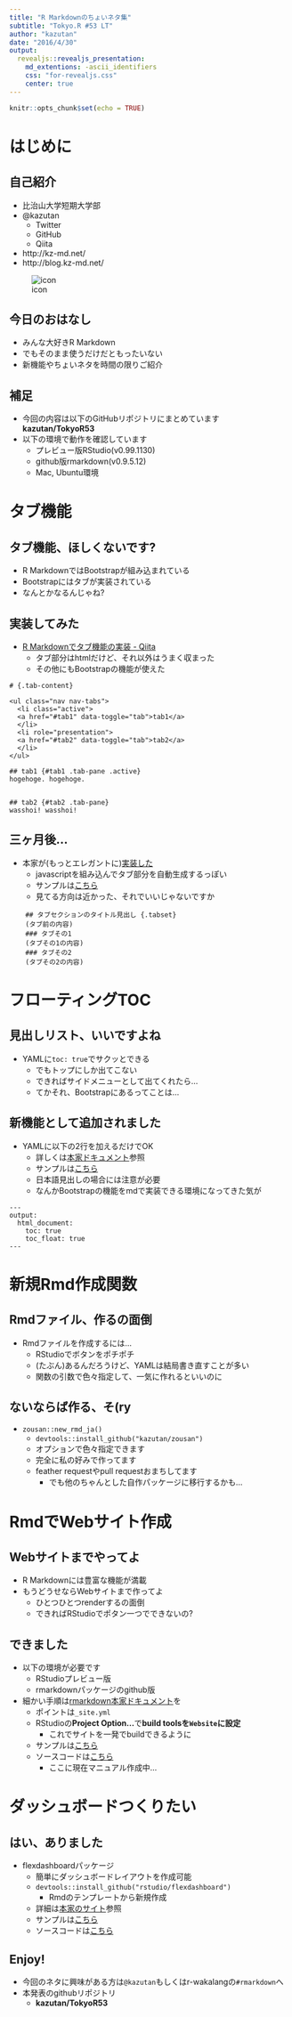 ```yaml
---
title: "R Markdownのちょいネタ集"
subtitle: "Tokyo.R #53 LT"
author: "kazutan"
date: "2016/4/30"
output:
  revealjs::revealjs_presentation:
    md_extentions: -ascii_identifiers
    css: "for-revealjs.css"
    center: true
---
```


```r
knitr::opts_chunk$set(echo = TRUE)

```

# はじめに

## 自己紹介

<div class="column1">
- 比治山大学短期大学部
- @kazutan
    - Twitter
    - GitHub
    - Qiita
- http://kz-md.net/
- http://blog.kz-md.net/
</div>
<div class="column2">
![icon](pics/user.png)
</div>

## 今日のおはなし

- みんな大好きR Markdown
- でもそのまま使うだけだともったいない
- 新機能やちょいネタを時間の限りご紹介

## 補足

- 今回の内容は以下のGitHubリポジトリにまとめています  
**kazutan/TokyoR53**
- 以下の環境で動作を確認しています
    - プレビュー版RStudio(v0.99.1130)
    - github版rmarkdown(v0.9.5.12)
    - Mac, Ubuntu環境

# タブ機能

## タブ機能、ほしくないです?

- R MarkdownではBootstrapが組み込まれている
- Bootstrapにはタブが実装されている
- なんとかなるんじゃね?

## 実装してみた

- [R Markdownでタブ機能の実装 - Qiita](http://qiita.com/kazutan/items/27aaf29d09d4ddb1b80f)
    - タブ部分はhtmlだけど、それ以外はうまく収まった
    - その他にもBootstrapの機能が使えた

```
# {.tab-content}

<ul class="nav nav-tabs">
  <li class="active">
  <a href="#tab1" data-toggle="tab">tab1</a>
  </li>
  <li role="presentation">
  <a href="#tab2" data-toggle="tab">tab2</a>
  </li>
</ul>

## tab1 {#tab1 .tab-pane .active}
hogehoge. hogehoge.


## tab2 {#tab2 .tab-pane}
wasshoi! wasshoi!
```

## 三ヶ月後…

- 本家が(もっとエレガントに)[実装した](http://rmarkdown.rstudio.com/html_document_format.html#tabbed_sections)
    - javascriptを組み込んでタブ部分を自動生成するっぽい
    - サンプルは[こちら](https://rpubs.com/kazutan/rmd_v0-9-5_test)
    - 見てる方向は近かった、それでいいじゃないですか
    
```
    ## タブセクションのタイトル見出し {.tabset}
    (タブ前の内容)
    ### タブその1
    (タブその1の内容)
    ### タブその2
    (タブその2の内容)
```

# フローティングTOC

## 見出しリスト、いいですよね

- YAMLに`toc: true`でサクッとできる
    - でもトップにしか出てこない
    - できればサイドメニューとして出てくれたら…
    - てかそれ、Bootstrapにあるってことは…

## 新機能として追加されました

- YAMLに以下の2行を加えるだけでOK
    - 詳しくは[本家ドキュメント](http://rmarkdown.rstudio.com/html_document_format.html#floating_toc)参照
    - サンプルは[こちら](https://rpubs.com/kazutan/rmd_v0-9-5_test)
    - 日本語見出しの場合には注意が必要
    - なんかBootstrapの機能をmdで実装できる環境になってきた気が

```
---
output:
  html_document:
    toc: true
    toc_float: true
---
```

# 新規Rmd作成関数

## Rmdファイル、作るの面倒

- Rmdファイルを作成するには…
    - RStudioでボタンをポチポチ
    - (たぶん)あるんだろうけど、YAMLは結局書き直すことが多い
    - 関数の引数で色々指定して、一気に作れるといいのに

## ないならば作る、そ(ry

- `zousan::new_rmd_ja()`
    - `devtools::install_github("kazutan/zousan")`
    - オプションで色々指定できます
    - 完全に私の好みで作ってます
    - feather requestやpull requestおまちしてます
        - でも他のちゃんとした自作パッケージに移行するかも…

# RmdでWebサイト作成

## Webサイトまでやってよ

- R Markdownには豊富な機能が満載
- もうどうせならWebサイトまで作ってよ
    - ひとつひとつrenderするの面倒
    - できればRStudioでポタン一つでできないの?

## できました

- 以下の環境が必要です
    - RStudioプレビュー版
    - rmarkdownパッケージのgithub版
- 細かい手順は[rmarkdown本家ドキュメント](http://rmarkdown.rstudio.com/rmarkdown_websites.html)を
    - ポイントは`_site.yml`
    - RStudioの**Project Option...**で**build toolsを`Website`に設定**
        - これでサイトを一発でbuildできるように
    - サンプルは[こちら](http://kazutan.github.io/rmd_site_test/)
    - ソースコードは[こちら](https://github.com/kazutan/rmd_site_test)
        - ここに現在マニュアル作成中…

# ダッシュボードつくりたい

## はい、ありました

- flexdashboardパッケージ
    - 簡単にダッシュボードレイアウトを作成可能
    - `devtools::install_github("rstudio/flexdashboard")`
        - Rmdのテンプレートから新規作成
    - 詳細は[本家のサイト](http://rstudio.github.io/flexdashboard/)参照
    - サンプルは[こちら](http://kazutan.github.io/TokyoR53/flexdashboard_test.html)
    - ソースコードは[こちら](https://github.com/kazutan/TokyoR53/flexdashboard_test.Rmd)

## Enjoy!

- 今回のネタに興味がある方は`@kazutan`もしくはr-wakalangの`#rmarkdown`へ
- 本発表のgithubリポジトリ
    - **kazutan/TokyoR53**